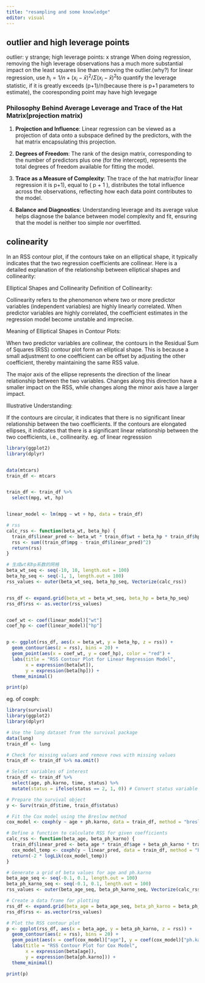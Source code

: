 ---
title: "resampling and some knowledge"
editor: visual
---


## outlier and high leverage points

   outlier: y strange; high leverage points: x strange
   When doing regression, removing the high leverage observations has a much more substantial impact on the least squares line than removing the outlier.(why?)
   for linear regression, use $h_i=1/n + (x_i-\bar x)^2/ \Sigma(x_i-\bar x)^2$to quantify the leverage statistic, if it is greatly exceeds (p+1)/n(because there is p+1 parameters to estimate), the cooresponding point may have high levegage

### Philosophy Behind Average Leverage and Trace of the Hat Matrix(projection matrix)

  1. **Projection and Influence**: Linear regression can be viewed as a projection of data onto a subspace defined by the predictors, with the hat matrix encapsulating this projection.

2. **Degrees of Freedom**: The rank of the design matrix, corresponding to the number of predictors plus one (for the intercept), represents the total degrees of freedom available for fitting the model.

3. **Trace as a Measure of Complexity**: The trace of the hat matrix(for linear regression it is p+1), equal to \( p + 1 \), distributes the total influence across the observations, reflecting how each data point contributes to the model.

4. **Balance and Diagnostics**: Understanding leverage and its average value helps diagnose the balance between model complexity and fit, ensuring that the model is neither too simple nor overfitted.


## colinearity

In an RSS contour plot, if the contours take on an elliptical shape, it typically indicates that the two regression coefficients are collinear. Here is a detailed explanation of the relationship between elliptical shapes and collinearity:

Elliptical Shapes and Collinearity
Definition of Collinearity:

Collinearity refers to the phenomenon where two or more predictor variables (independent variables) are highly linearly correlated. When predictor variables are highly correlated, the coefficient estimates in the regression model become unstable and imprecise.

Meaning of Elliptical Shapes in Contour Plots:

When two predictor variables are collinear, the contours in the Residual Sum of Squares (RSS) contour plot form an elliptical shape. This is because a small adjustment to one coefficient can be offset by adjusting the other coefficient, thereby maintaining the same RSS value.

The major axis of the ellipse represents the direction of the linear relationship between the two variables. Changes along this direction have a smaller impact on the RSS, while changes along the minor axis have a larger impact.

Illustrative Understanding:

If the contours are circular, it indicates that there is no significant linear relationship between the two coefficients.
If the contours are elongated ellipses, it indicates that there is a significant linear relationship between the two coefficients, i.e., collinearity.
eg. of linear regresssion
```{r}
library(ggplot2)
library(dplyr)


data(mtcars)
train_df <- mtcars


train_df <- train_df %>%
  select(mpg, wt, hp)


linear_model <- lm(mpg ~ wt + hp, data = train_df)

# rss
calc_rss <- function(beta_wt, beta_hp) {
  train_df$linear_pred <- beta_wt * train_df$wt + beta_hp * train_df$hp
  rss <- sum((train_df$mpg - train_df$linear_pred)^2)
  return(rss)
}

# 生成wt和hp系数的网格
beta_wt_seq <- seq(-10, 10, length.out = 100)
beta_hp_seq <- seq(-1, 1, length.out = 100)
rss_values <- outer(beta_wt_seq, beta_hp_seq, Vectorize(calc_rss))


rss_df <- expand.grid(beta_wt = beta_wt_seq, beta_hp = beta_hp_seq)
rss_df$rss <- as.vector(rss_values)


coef_wt <- coef(linear_model)["wt"]
coef_hp <- coef(linear_model)["hp"]


p <- ggplot(rss_df, aes(x = beta_wt, y = beta_hp, z = rss)) +
  geom_contour(aes(z = rss), bins = 20) +
  geom_point(aes(x = coef_wt, y = coef_hp), color = "red") +
  labs(title = "RSS Contour Plot for Linear Regression Model",
       x = expression(beta[wt]),
       y = expression(beta[hp])) +
  theme_minimal()

print(p)

```


eg. of coxph:
```{r}

library(survival)
library(ggplot2)
library(dplyr)

# Use the lung dataset from the survival package
data(lung)
train_df <- lung

# Check for missing values and remove rows with missing values
train_df <- train_df %>% na.omit()

# Select variables of interest
train_df <- train_df %>%
  select(age, ph.karno, time, status) %>%
  mutate(status = ifelse(status == 2, 1, 0)) # Convert status variable to binary (1 = event, 0 = censored)

# Prepare the survival object
y <- Surv(train_df$time, train_df$status)

# Fit the Cox model using the Breslow method
cox_model <- coxph(y ~ age + ph.karno, data = train_df, method = "breslow")

# Define a function to calculate RSS for given coefficients
calc_rss <- function(beta_age, beta_ph_karno) {
  train_df$linear_pred <- beta_age * train_df$age + beta_ph_karno * train_df$ph.karno
  cox_model_temp <- coxph(y ~ linear_pred, data = train_df, method = "breslow")
  return(-2 * logLik(cox_model_temp))
}

# Generate a grid of beta values for age and ph.karno
beta_age_seq <- seq(-0.1, 0.1, length.out = 100)
beta_ph_karno_seq <- seq(-0.1, 0.1, length.out = 100)
rss_values <- outer(beta_age_seq, beta_ph_karno_seq, Vectorize(calc_rss))

# Create a data frame for plotting
rss_df <- expand.grid(beta_age = beta_age_seq, beta_ph_karno = beta_ph_karno_seq)
rss_df$rss <- as.vector(rss_values)

# Plot the RSS contour plot
p <- ggplot(rss_df, aes(x = beta_age, y = beta_ph_karno, z = rss)) +
  geom_contour(aes(z = rss), bins = 20) +
  geom_point(aes(x = coef(cox_model)["age"], y = coef(cox_model)["ph.karno"]), color = "red") +
  labs(title = "RSS Contour Plot for Cox Model",
       x = expression(beta[age]),
       y = expression(beta[ph.karno])) +
  theme_minimal()

print(p)


```



  
   


   
   
